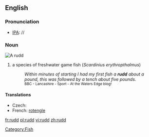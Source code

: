 {{also|Rudd}}
{{wikipedia}}
==English==
===Pronunciation===
*[[IPA]]: //
===Noun===
[[Image:ScardiniusErythropthalmusXBlikkaBjoerkna.JPG|thumb|A '''rudd''']]
{{en-noun}}
# a species of freshwater game fish (''Scardinius erythropthalmus'')
#: ''Within minutes of starting I had my first fish a '''rudd''' about a pound, this was followed by a tench about five pounds''.
#: <small>BBC - Lancashire - Sport - At the Waters Edge blog!</small>

====Translations====
* Czech: {{t+|cs|perlín|m}}
* French: [[rotengle]]
[[Category:Fish]]

[[fr:rudd]]
[[pl:rudd]]
[[vi:rudd]]
[[zh:rudd]]